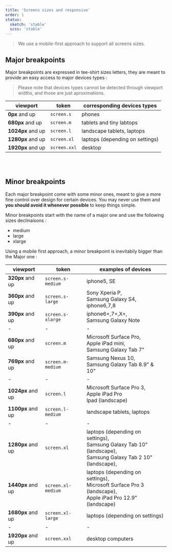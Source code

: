 ```yaml
---
title: 'Screens sizes and responsive'
order: 1
status:
  sketch: 'stable'
  scss: 'stable'
---
```


> We use a mobile-first approach to support all screens sizes.

## Major breakpoints

Major breakpoints are expressed in tee-shirt sizes letters, they are meant to provide an easy access to major devices types :

> Please note that devices types cannot be detected through viewport widths, and those are just aproximations.

| viewport          | token        | corresponding devices types     |
| ----------------- | ------------ | ------------------------------- |
| **0px** and up    | `screen.s`   | phones                          |
| **680px** and up  | `screen.m`   | tablets and tiny labtops        |
| **1024px** and up | `screen.l`   | landscape tablets, laptops      |
| **1280px** and up | `screen.xl`  | laptops (depending on settings) |
| **1920px** and up | `screen.xxl` | desktop                         |

<br />
<br />

## Minor breakpoints

Each major breakpoint come with some minor ones, meant to give a more fine control over design for certain devices. You may never use them and **you should avoid it whenever possible** to keep things simple.

Minor breakpoints start with the name of a major one and use the following sizes declinaisons :

- medium
- large
- xlarge

Using a mobile first approach, a minor breakpoint is inevitabily bigger than the Major one :

| viewport          | token              | examples of devices                                                                                                    |
| ----------------- | ------------------ | ---------------------------------------------------------------------------------------------------------------------- |
| **320px** and up  | `screen.s-medium`  | iphone5, SE                                                                                                            |
| **360px** and up  | `screen.s-large`   | Sony Xperia P, <br />Samsung Galaxy S4, <br />iphone6,7,8                                                              |
| **390px** and up  | `screen.s-xlarge`  | iphone6+,7+,X+, <br />Samsung Galaxy Note                                                                              |
| -                 | -                  | -                                                                                                                      |
| **680px** and up  | `screen.m`         | Microsoft Surface Pro, <br />Apple iPad mini, <br />Samsung Galaxy Tab 7"                                              |
| **769px** and up  | `screen.m-medium`  | Samsung Nexus 10, <br />Samsung Galaxy Tab 8.9" & 10"                                                                  |
| -                 | -                  | -                                                                                                                      |
| **1024px** and up | `screen.l`         | Microsoft Surface Pro 3, <br />Apple iPad Pro<br />Ipad (landscape)                                                    |
| **1100px** and up | `screen.l-medium`  | landscape tablets, laptops                                                                                             |
| -                 | -                  | -                                                                                                                      |
| **1280px** and up | `screen.xl`        | laptops (depending on settings), <br />Samsung Galaxy Tab 10" (landscape), <br />Samsung Galaxy Tab 2 10" (landscape), |
| **1440px** and up | `screen.xl-medium` | laptops (depending on settings), <br />Microsoft Surface Pro 3 (landscape), <br />Apple iPad Pro 12.9" (landscape)     |
| **1680px** and up | `screen.xl-large`  | laptops (depending on settings)                                                                                        |
| -                 | -                  | -                                                                                                                      |
| **1920px** and up | `screen.xxl`       | desktop computers                                                                                                      |
